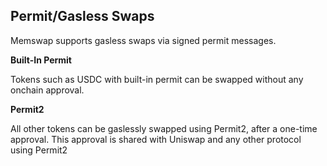 ## Permit/Gasless Swaps

Memswap supports gasless swaps via signed permit messages.

**Built-In Permit**

Tokens such as USDC with built-in permit can be swapped without any onchain approval.

**Permit2**

All other tokens can be gaslessly swapped using Permit2, after a one-time approval. This approval is shared with Uniswap and any other protocol using Permit2

